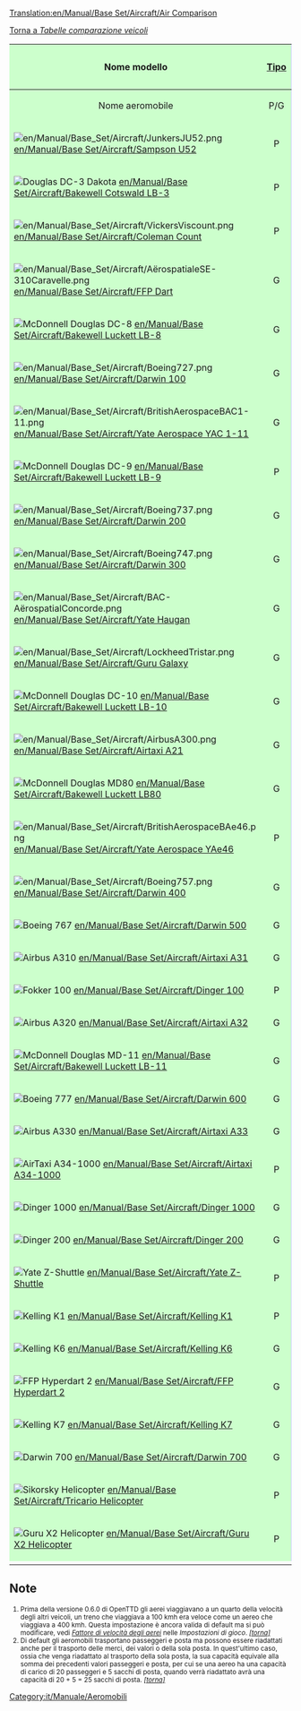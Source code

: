 [[Translation:en/Manual/Base Set/Aircraft/Air Comparison]]

[[it/Manuale/Set base/Tabelle comparazione veicoli|Torna a ''Tabelle comparazione veicoli'']]

<!-- Le entity &bnsp; nella colonna "capacità" servono per centrare lo slash -->

{| class="wikitable"  
!style="background: #ccffcc" |Nome modello
!style="background: #ccffcc" |[[en/Manual/Airports#crash-landing|Tipo]]
!style="background: #ccccff" |Costo
!style="background: #ffffcc" |Velocità<a name="n1" href="#1"><sup style="font-size: small;">(1)</sup></a>
!style="background: #ccccff" |Costi di esercizio
!style="background: #ccffcc; text-align:center;"|Ideato nel
!style="background: #ccffcc" |Vita
!style="background: #ff9999" colspan="3" |Capacità<a name="n2" href="#2"><sup style="font-size: small;">(2)</sup></a>
|-
|style="background: #ccffcc; text-align:center" |Nome aeromobile
|style="background: #ccffcc; text-align:center" |P/G
|style="background: #ccccff; text-align:center" |&euro;
|style="background: #ffffcc; text-align:center" |km/h
|style="background: #ccccff; text-align:center" |&euro;/anno
|style="background: #ccffcc; text-align:center" |anno
|style="background: #ccffcc; text-align:center" |anni
|style="background: #ff9999; text-align:center" |&nbsp;Pa/Po&nbsp;
|style="background: #ff9999; text-align:center" |Merci 
|style="background: #ff9999; text-align:center" |Valori
|-
|style="background: #ccffcc" |[[File:en/Manual/Base Set/Aircraft/JunkersJU52.png]]  [[en/Manual/Base Set/Aircraft/Sampson U52]]
|style="background: #ccffcc; text-align:center" |P
|style="background: #ccccff; text-align:right" |67.208
|style="background: #ffffcc; text-align:right" |475
|style="background: #ccccff; text-align:right" |5.596
|style="background: #ccffcc; text-align:center" |1928
|style="background: #ccffcc; text-align:center" |20
|style="background: #ff9999; text-align:center" |&nbsp;25/4&nbsp;
|style="background: #ff9999; text-align:right" |15
|style="background: #ff9999; text-align:right" |7
|-
|style="background: #ccffcc" |[[File:en/Manual/Base Set/Aircraft/DouglasDC-3Dakota.png|Douglas DC-3 Dakota]] [[en/Manual/Base Set/Aircraft/Bakewell Cotswald LB-3]]
|style="background: #ccffcc; text-align:center" |P
|style="background: #ccccff; text-align:right" |81.838
|style="background: #ffffcc; text-align:right" |475
|style="background: #ccccff; text-align:right" |7.332
|style="background: #ccffcc; text-align:center" |1933
|style="background: #ccffcc; text-align:center" |30
|style="background: #ff9999; text-align:center" |&nbsp;30/6&nbsp;
|style="background: #ff9999; text-align:right" |18
|style="background: #ff9999; text-align:right" |9
|-
|style="background: #ccffcc" |[[File:en/Manual/Base Set/Aircraft/VickersViscount.png]]  [[en/Manual/Base Set/Aircraft/Coleman Count]]
|style="background: #ccffcc; text-align:center" |P
|style="background: #ccccff; text-align:right" |107.120
|style="background: #ffffcc; text-align:right" |475
|style="background: #ccccff; text-align:right" |9.792
|style="background: #ccffcc; text-align:center" |1947
|style="background: #ccffcc; text-align:center" |24
|style="background: #ff9999; text-align:center" |&nbsp;65/8&nbsp;
|style="background: #ff9999; text-align:right" |37
|style="background: #ff9999; text-align:right" |18
|-
|style="background: #ccffcc" |[[File:en/Manual/Base Set/Aircraft/AërospatialeSE-310Caravelle.png]]  [[en/Manual/Base Set/Aircraft/FFP Dart]]
|style="background: #ccffcc; text-align:center" |G
|style="background: #ccccff; text-align:right" |132.464
|style="background: #ffffcc; text-align:right" |952
|style="background: #ccccff; text-align:right" |14.760
|style="background: #ccffcc; text-align:center" |1954
|style="background: #ccffcc; text-align:center" |18
|style="background: #ff9999; text-align:center" |&nbsp;90/10
|style="background: #ff9999; text-align:right" |50
|style="background: #ff9999; text-align:right" |25
|-
|style="background: #ccffcc" |[[File:en/Manual/Base Set/Aircraft/McDonnellDouglasDC-8.png|McDonnell Douglas DC-8]]  [[en/Manual/Base Set/Aircraft/Bakewell Luckett LB-8]]
|style="background: #ccffcc; text-align:center" |G
|style="background: #ccccff; text-align:right" |157.844
|style="background: #ffffcc; text-align:right" |952
|style="background: #ccccff; text-align:right" |28.860
|style="background: #ccffcc; text-align:center" |1957
|style="background: #ccffcc; text-align:center" |23
|style="background: #ff9999; text-align:center" |200/30
|style="background: #ff9999; text-align:right" |115
|style="background: #ff9999; text-align:right" |58
|-
|style="background: #ccffcc" |[[File:en/Manual/Base Set/Aircraft/Boeing727.png]]  [[en/Manual/Base Set/Aircraft/Darwin 100]]
|style="background: #ccffcc; text-align:center" |G
|style="background: #ccccff; text-align:right" |173.342
|style="background: #ffffcc; text-align:right" |952 
|style="background: #ccccff; text-align:right" |31.696
|style="background: #ccffcc; text-align:center" |1962
|style="background: #ccffcc; text-align:center" |25
|style="background: #ff9999; text-align:center" |170/35
|style="background: #ff9999; text-align:right" |103
|style="background: #ff9999; text-align:right" |51
|-
|style="background: #ccffcc" |[[File:en/Manual/Base Set/Aircraft/BritishAerospaceBAC1-11.png]]  [[en/Manual/Base Set/Aircraft/Yate Aerospace YAC 1-11]]
|style="background: #ccffcc; text-align:center" |G
|style="background: #ccccff; text-align:right" |153.324
|style="background: #ffffcc; text-align:right" |952
|style="background: #ccccff; text-align:right" |17.740
|style="background: #ccffcc; text-align:center" |1962
|style="background: #ccffcc; text-align:center" |22
|style="background: #ff9999; text-align:center" |&nbsp;95/10
|style="background: #ff9999; text-align:right" |53
|style="background: #ff9999; text-align:right" |26
|-
|style="background: #ccffcc" |[[File:en/Manual/Base Set/Aircraft/McDonnellDouglasDC-9.png|McDonnell Douglas DC-9]]  [[en/Manual/Base Set/Aircraft/Bakewell Luckett LB-9]]
|style="background: #ccffcc; text-align:center" |P
|style="background: #ccccff; text-align:right" |171.704
|style="background: #ffffcc; text-align:right" |952
|style="background: #ccccff; text-align:right" |20.776
|style="background: #ccffcc; text-align:center" |1964
|style="background: #ccffcc; text-align:center" |26
|style="background: #ff9999; text-align:center" |100/15
|style="background: #ff9999; text-align:right" |58
|style="background: #ff9999; text-align:right" |29
|-
|style="background: #ccffcc" |[[File:en/Manual/Base Set/Aircraft/Boeing737.png]]  [[en/Manual/Base Set/Aircraft/Darwin 200]]
|style="background: #ccffcc; text-align:center" |G
|style="background: #ccccff; text-align:right" |177.442
|style="background: #ffffcc; text-align:right" |952 
|style="background: #ccccff; text-align:right" |22.186
|style="background: #ccffcc; text-align:center" |1966
|style="background: #ccffcc; text-align:center" |22
|style="background: #ff9999; text-align:center" |110/15
|style="background: #ff9999; text-align:right" |63
|style="background: #ff9999; text-align:right" |31
|-
|style="background: #ccffcc" |[[File:en/Manual/Base Set/Aircraft/Boeing747.png]]  [[en/Manual/Base Set/Aircraft/Darwin 300]]
|style="background: #ccffcc; text-align:center"|G
|style="background: #ccccff; text-align:right" |318.322
|style="background: #ffffcc; text-align:right" |952 
|style="background: #ccccff; text-align:right" |36.814
|style="background: #ccffcc; text-align:center" |1967
|style="background: #ccffcc; text-align:center" |25
|style="background: #ff9999; text-align:center"|300/50
|style="background: #ff9999; text-align:right" |175
|style="background: #ff9999; text-align:right" |88
|-
|style="background: #ccffcc" |[[File:en/Manual/Base Set/Aircraft/BAC-AërospatialConcorde.png]]  [[en/Manual/Base Set/Aircraft/Yate Haugan]]
|style="background: #ccffcc; text-align:center" |G
|style="background: #ccccff; text-align:right" |830.554
|style="background: #ffffcc; text-align:right" |2.329
|style="background: #ccccff; text-align:right" |37.966
|style="background: #ccffcc; text-align:center" |1968
|style="background: #ccffcc; text-align:center" |25
|style="background: #ff9999; text-align:center" |100/20 
|style="background: #ff9999; text-align:right" |60
|style="background: #ff9999; text-align:right" |30
|-
|style="background: #ccffcc" |[[File:en/Manual/Base Set/Aircraft/LockheedTristar.png]]  [[en/Manual/Base Set/Aircraft/Guru Galaxy]]
|style="background: #ccffcc; text-align:center" |G
|style="background: #ccccff; text-align:right" |280.978
|style="background: #ffffcc; text-align:right" |952 
|style="background: #ccccff; text-align:right" |34.678
|style="background: #ccffcc; text-align:center" |1969
|style="background: #ccffcc; text-align:center" |20
|style="background: #ff9999; text-align:center" |240/35
|style="background: #ff9999; text-align:right" |138
|style="background: #ff9999; text-align:right" |69
|-
|style="background: #ccffcc" |[[File:en/Manual/Base Set/Aircraft/McDonnelDouglasDC-10.png|McDonnell Douglas DC-10]]  [[en/Manual/Base Set/Aircraft/Bakewell Luckett LB-10]]
|style="background: #ccffcc; text-align:center" |G
|style="background: #ccccff; text-align:right" |216.368
|style="background: #ffffcc; text-align:right" |952
|style="background: #ccccff; text-align:right" |29.984
|style="background: #ccffcc; text-align:center" |1970
|style="background: #ccffcc; text-align:center" |20
|style="background: #ff9999; text-align:center" |220/40
|style="background: #ff9999; text-align:right" |130
|style="background: #ff9999; text-align:right" |65
|-
|style="background: #ccffcc" |[[File:en/Manual/Base Set/Aircraft/AirbusA300.png]]  [[en/Manual/Base Set/Aircraft/Airtaxi A21]]
|style="background: #ccffcc; text-align:center" |G
|style="background: #ccccff; text-align:right" |239.266
|style="background: #ffffcc; text-align:right" |952 
|style="background: #ccccff; text-align:right" |38.554
|style="background: #ccffcc; text-align:center" |1972
|style="background: #ccffcc; text-align:center" |24
|style="background: #ff9999; text-align:center" |260/30
|style="background: #ff9999; text-align:right" |145
|style="background: #ff9999; text-align:right" |73
|-
|style="background: #ccffcc" |[[File:en/Manual/Base Set/Aircraft/McDonnellDouglasMD80.png|McDonnell Douglas MD80]]  [[en/Manual/Base Set/Aircraft/Bakewell Luckett LB80]]
|style="background: #ccffcc; text-align:center" |G
|style="background: #ccccff; text-align:right" |238.842
|style="background: #ffffcc; text-align:right" |952
|style="background: #ccccff; text-align:right" |44.582
|style="background: #ccffcc; text-align:center" |1978
|style="background: #ccffcc; text-align:center" |25
|style="background: #ff9999; text-align:center" |150/30
|style="background: #ff9999; text-align:right" |90
|style="background: #ff9999; text-align:right" |45
|-
|style="background: #ccffcc" |[[File:en/Manual/Base Set/Aircraft/BritishAerospaceBAe46.png]]  [[en/Manual/Base Set/Aircraft/Yate Aerospace YAe46]]
|style="background: #ccffcc; text-align:center" |P
|style="background: #ccccff; text-align:right" |221.942
|style="background: #ffffcc; text-align:right" |952
|style="background: #ccccff; text-align:right" |23.778
|style="background: #ccffcc; text-align:center" |1980
|style="background: #ccffcc; text-align:center" |25
|style="background: #ff9999; text-align:center" |&nbsp;80/10
|style="background: #ff9999; text-align:right" |45
|style="background: #ff9999; text-align:right" |23
|-
|style="background: #ccffcc" |[[File:en/Manual/Base Set/Aircraft/Boeing757.png]]  [[en/Manual/Base Set/Aircraft/Darwin 400]]
|style="background: #ccffcc; text-align:center" |G
|style="background: #ccccff; text-align:right" |254.242
|style="background: #ffffcc; text-align:right" |952
|style="background: #ccccff; text-align:right" |40.676
|style="background: #ccffcc; text-align:center" |1981
|style="background: #ccffcc; text-align:center" |25
|style="background: #ff9999; text-align:center" |200/25
|style="background: #ff9999; text-align:right" |113
|style="background: #ff9999; text-align:right" |56
|-
|style="background: #ccffcc" |[[File:en/Manual/Base Set/Aircraft/Boeing767.png|Boeing 767]]  [[en/Manual/Base Set/Aircraft/Darwin 500]]
|style="background: #ccffcc; text-align:center" |G
|style="background: #ccccff; text-align:right" |267.926
|style="background: #ffffcc; text-align:right" |952
|style="background: #ccccff; text-align:right" |42.554
|style="background: #ccffcc; text-align:center" |1981
|style="background: #ccffcc; text-align:center" |25
|style="background: #ff9999; text-align:center" |240/25 
|style="background: #ff9999; text-align:right" |133
|style="background: #ff9999; text-align:right" |66
|-
|style="background: #ccffcc" |[[File:en/Manual/Base Set/Aircraft/AirbusA310.png|Airbus A310]]  [[en/Manual/Base Set/Aircraft/Airtaxi A31]]
|style="background: #ccffcc; text-align:center" |G
|style="background: #ccccff; text-align:right" |269.250
|style="background: #ffffcc; text-align:right" |952
|style="background: #ccccff; text-align:right" |42.754
|style="background: #ccffcc; text-align:center" |1981
|style="background: #ccffcc; text-align:center" |24
|style="background: #ff9999; text-align:center" |210/25
|style="background: #ff9999; text-align:right" |118
|style="background: #ff9999; text-align:right" |59
|-
|style="background: #ccffcc" |[[File:en/Manual/Base Set/Aircraft/Fokker100.png|Fokker 100]]  [[en/Manual/Base Set/Aircraft/Dinger 100]]
|style="background: #ccffcc; text-align:center" |P
|style="background: #ccccff; text-align:right" |261.124
|style="background: #ffffcc; text-align:right" |952
|style="background: #ccccff; text-align:right" |30.544
|style="background: #ccffcc; text-align:center" |1986
|style="background: #ccffcc; text-align:center" |20
|style="background: #ff9999; text-align:center" |&nbsp;85/10
|style="background: #ff9999; text-align:right" |48
|style="background: #ff9999; text-align:right" |24
|-
|style="background: #ccffcc" |[[File:en/Manual/Base Set/Aircraft/AirbusA320.png|Airbus A320]]  [[en/Manual/Base Set/Aircraft/Airtaxi A32]]
|style="background: #ccffcc; text-align:center" |G
|style="background: #ccccff; text-align:right" |281.994
|style="background: #ffffcc; text-align:right" |952
|style="background: #ccccff; text-align:right" |36.524
|style="background: #ccffcc; text-align:center" |1987
|style="background: #ccffcc; text-align:center" |24
|style="background: #ff9999; text-align:center" |160/20
|style="background: #ff9999; text-align:right" |90
|style="background: #ff9999; text-align:right" |45
|-
|style="background: #ccffcc" |[[File:en/Manual/Base Set/Aircraft/McDonnellDouglasMD-11.png|McDonnell Douglas MD-11]]  [[en/Manual/Base Set/Aircraft/Bakewell Luckett LB-11]]
|style="background: #ccffcc; text-align:center" |G
|style="background: #ccccff; text-align:right" |330.260
|style="background: #ffffcc; text-align:right" |952
|style="background: #ccccff; text-align:right" |43.026
|style="background: #ccffcc; text-align:center" |1989
|style="background: #ccffcc; text-align:center" |25
|style="background: #ff9999; text-align:center" |230/25
|style="background: #ff9999; text-align:right" |128
|style="background: #ff9999; text-align:right" |64
|-
|style="background: #ccffcc" |[[File:en/Manual/Base Set/Aircraft/Boeing777.png|Boeing 777]]  [[en/Manual/Base Set/Aircraft/Darwin 600]]
|style="background: #ccffcc; text-align:center" |G
|style="background: #ccccff; text-align:right" |490.478
|style="background: #ffffcc; text-align:right" |952
|style="background: #ccccff; text-align:right" |57.298
|style="background: #ccffcc; text-align:center" |1994
|style="background: #ccffcc; text-align:center" |25
|style="background: #ff9999; text-align:center" |260/40
|style="background: #ff9999; text-align:right" |150
|style="background: #ff9999; text-align:right" |75
|-
|style="background: #ccffcc" |[[File:en/Manual/Base Set/Aircraft/AirbusA330.png|Airbus A330]]  [[en/Manual/Base Set/Aircraft/Airtaxi A33]]
|style="background: #ccffcc; text-align:center" |G
|style="background: #ccccff; text-align:right" |460.802
|style="background: #ffffcc; text-align:right" |952 
|style="background: #ccccff; text-align:right" |51.040
|style="background: #ccffcc; text-align:center" |1993
|style="background: #ccffcc; text-align:center" |24
|style="background: #ff9999; text-align:center" |220/20
|style="background: #ff9999; text-align:right" |120
|style="background: #ff9999; text-align:right" |60
|-
|style="background: #ccffcc" |[[File:en/Manual/Base Set/Aircraft/AirTaxiA34-1000.png|AirTaxi A34-1000]]  [[en/Manual/Base Set/Aircraft/Airtaxi A34-1000]]
|style="background: #ccffcc; text-align:center" |P
|style="background: #ccccff; text-align:right" |325.590
|style="background: #ffffcc; text-align:right" |952
|style="background: #ccccff; text-align:right" |36.278
|style="background: #ccffcc; text-align:center" |2000
|style="background: #ccffcc; text-align:center" |25
|style="background: #ff9999; text-align:center" |&nbsp;75/10
|style="background: #ff9999; text-align:right" |43
|style="background: #ff9999; text-align:right" |21
|-
|style="background: #ccffcc" |[[File:en/Manual/Base Set/Aircraft/Dinger1000.png|Dinger 1000]]  [[en/Manual/Base Set/Aircraft/Dinger 1000]]
|style="background: #ccffcc; text-align:center" |G
|style="background: #ccccff; text-align:right" |1.983.304
|style="background: #ffffcc; text-align:right" |2.329
|style="background: #ccccff; text-align:right" |85.338
|style="background: #ccffcc; text-align:center" |2010
|style="background: #ccffcc; text-align:center" |20
|style="background: #ff9999; text-align:center" |130/45
|style="background: #ff9999; text-align:right" |88
|style="background: #ff9999; text-align:right" |44
|-
|style="background: #ccffcc" |[[File:en/Manual/Base Set/Aircraft/Dinger200.png|Dinger 200]]  [[en/Manual/Base Set/Aircraft/Dinger 200]]
|style="background: #ccffcc; text-align:center" |G
|style="background: #ccccff; text-align:right" |618.956
|style="background: #ffffcc; text-align:right" |952
|style="background: #ccccff; text-align:right" |87.714
|style="background: #ccffcc; text-align:center" |2012
|style="background: #ccffcc; text-align:center" |25
|style="background: #ff9999; text-align:center" |400/80
|style="background: #ff9999; text-align:right" |240
|style="background: #ff9999; text-align:right" |120
|-
|style="background: #ccffcc" |[[File:en/Manual/Base Set/Aircraft/YateZ-Shuttle.png|Yate Z-Shuttle]]  [[en/Manual/Base Set/Aircraft/Yate Z-Shuttle]]
|style="background: #ccffcc; text-align:center" |P
|style="background: #ccccff; text-align:right" |455.545
|style="background: #ffffcc; text-align:right" |952
|style="background: #ccccff; text-align:right" |58.166
|style="background: #ccffcc; text-align:center" |2017
|style="background: #ccffcc; text-align:center" |22
|style="background: #ff9999; text-align:center" |&nbsp;85/10
|style="background: #ff9999; text-align:right" |48
|style="background: #ff9999; text-align:right" |24
|-
|style="background: #ccffcc" |[[File:en/Manual/Base Set/Aircraft/KellingK1.png|Kelling K1]]  [[en/Manual/Base Set/Aircraft/Kelling K1]]
|style="background: #ccffcc; text-align:center" |P
|style="background: #ccccff; text-align:right" |523.692
|style="background: #ffffcc; text-align:right" |952
|style="background: #ccccff; text-align:right" |71.818
|style="background: #ccffcc; text-align:center" |2021
|style="background: #ccffcc; text-align:center" |22
|style="background: #ff9999; text-align:center" |&nbsp;65/18
|style="background: #ff9999; text-align:right" |42
|style="background: #ff9999; text-align:right" |21
|-
|style="background: #ccffcc" |[[File:en/Manual/Base Set/Aircraft/KellingK6.png|Kelling K6]]  [[en/Manual/Base Set/Aircraft/Kelling K6]]
|style="background: #ccffcc; text-align:center" |G
|style="background: #ccccff; text-align:right" |612.042
|style="background: #ffffcc; text-align:right" |952
|style="background: #ccccff; text-align:right" |97.924
|style="background: #ccffcc; text-align:center" |2026
|style="background: #ccffcc; text-align:center" |22
|style="background: #ff9999; text-align:center" |110/25
|style="background: #ff9999; text-align:right" |68
|style="background: #ff9999; text-align:right" |34
|-
|style="background: #ccffcc" |[[File:en/Manual/Base Set/Aircraft/FFPHyperdart2.png|FFP Hyperdart 2]]  [[en/Manual/Base Set/Aircraft/FFP Hyperdart 2]]
|style="background: #ccffcc; text-align:center" |G
|style="background: #ccccff; text-align:right" |699.148
|style="background: #ffffcc; text-align:right" |2.329
|style="background: #ccccff; text-align:right" |80.742
|style="background: #ccffcc; text-align:center" |2030
|style="background: #ccffcc; text-align:center" |25
|style="background: #ff9999; text-align:center" |&nbsp;85/45
|style="background: #ff9999; text-align:right" |65
|style="background: #ff9999; text-align:right" |33
|-
|style="background: #ccffcc" |[[File:en/Manual/Base Set/Aircraft/KellingK7.png|Kelling K7]]  [[en/Manual/Base Set/Aircraft/Kelling K7]]
|style="background: #ccffcc; text-align:center" |G
|style="background: #ccccff; text-align:right" |812.324
|style="background: #ffffcc; text-align:right" |952
|style="background: #ccccff; text-align:right" |128.112
|style="background: #ccffcc; text-align:center" |2035
|style="background: #ccffcc; text-align:center" |25
|style="background: #ff9999; text-align:center" |180/60
|style="background: #ff9999; text-align:right" |120
|style="background: #ff9999; text-align:right" |60
|-
|style="background: #ccffcc" |[[File:en/Manual/Base Set/Aircraft/Darwin700.png|Darwin 700]]  [[en/Manual/Base Set/Aircraft/Darwin 700]]
|style="background: #ccffcc; text-align:center" |G
|style="background: #ccccff; text-align:right" |979.412
|style="background: #ffffcc; text-align:right" |952
|style="background: #ccccff; text-align:right" |140.714
|style="background: #ccffcc; text-align:center" |2042
|style="background: #ccffcc; text-align:center" |23
|style="background: #ff9999; text-align:center" |150/65
|style="background: #ff9999; text-align:right" |108
|style="background: #ff9999; text-align:right" |54
|-
|style="background: #ccffcc" |[[File:en/Manual/Base Set/Aircraft/SikorskyHelicopter.png|Sikorsky Helicopter]]  [[en/Manual/Base Set/Aircraft/Tricario Helicopter]]
|style="background: #ccffcc; text-align:center" |P
|style="background: #ccccff; text-align:right" |130.676
|style="background: #ffffcc; text-align:right" |321
|style="background: #ccccff; text-align:right" |9.676
|style="background: #ccffcc; text-align:center" |1957
|style="background: #ccffcc; text-align:center" |20
|style="background: #ff9999; text-align:center" |&nbsp;40/15 
|style="background: #ff9999; text-align:right" |28
|style="background: #ff9999; text-align:right" |14
|-
|style="background: #ccffcc" |[[File:en/Manual/Base Set/Aircraft/GuruX2Helicopter.png|Guru X2 Helicopter]]  [[en/Manual/Base Set/Aircraft/Guru X2 Helicopter]]
|style="background: #ccffcc; text-align:center" |P
|style="background: #ccccff; text-align:right" |326.046
|style="background: #ffffcc; text-align:right" |515
|style="background: #ccccff; text-align:right" |20.252
|style="background: #ccffcc; text-align:center" |1997
|style="background: #ccffcc; text-align:center" |20
|style="background: #ff9999; text-align:center" |&nbsp;55/20
|style="background: #ff9999; text-align:right" |38
|style="background: #ff9999; text-align:right" |19
|-
|}

==Note==
<small>
#<a name="1">Prima della versione 0.6.0 di OpenTTD gli aerei viaggiavano a un quarto della velocità degli altri veicoli, un treno che viaggiava a 100 kmh era veloce come un aereo che viaggiava a 400 kmh. Questa impostazione è ancora valida di default ma si può modificare, vedi [[it/Manuale/Settaggi/Veicoli#fattore-di-velocita-degli-aerei|''Fattore di velocità degli aerei'']] nelle ''Impostazioni di gioco''.</a> <a href="#n1">''[torna]''</a>
#<a name="2">Di default gli aeromobili trasportano passeggeri e posta ma possono essere riadattati anche per il trasporto delle merci, dei valori o della sola posta. In quest'ultimo caso, ossia che venga riadattato al trasporto della sola posta, la sua capacità equivale alla somma dei precedenti valori passeggeri e posta, per cui se una aereo ha una capacità di carico di 20 passeggeri e 5 sacchi di posta, quando verrà riadattato avrà una capacità di 20 + 5 = 25 sacchi di posta.</a> <a href="#n2">''[torna]''</a>
</small>

[[Category:it/Manuale/Aeromobili]]